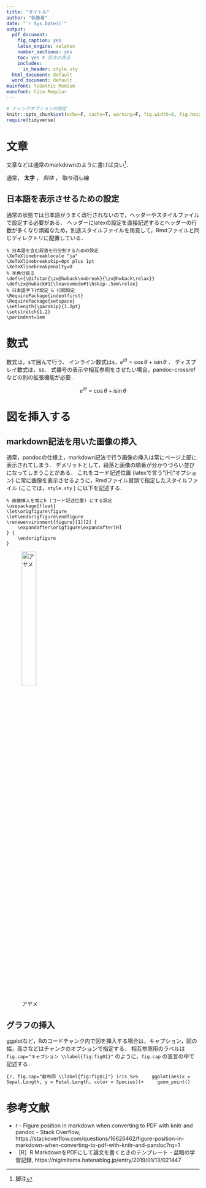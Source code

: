 ```yaml
---
title: "タイトル"
author: "執筆者"
date: "`r Sys.Date()`"
output:
  pdf_document:
    fig_caption: yes
    latex_engine: xelatex
    number_sections: yes
    toc: yes # 目次の表示
    includes:
      in_header: style.sty
  html_document: default
  word_document: default
mainfont: YuGothic Medium
monofont: Cica-Regular
---
```


```r
# チャンクオプションの設定
knitr::opts_chunk$set(echo=F, cache=T, warning=F, fig.width=8, fig.height=5.0, fig.align='center', fig.pos='h')
require(tidyverse)
```

# 文章
文章などは通常のmarkdownのように書けば良い[^1]．

通常， **太字** ， *斜体* ， ~~取り消し線~~

## 日本語を表示させるための設定
通常の状態では日本語がうまく改行されないので，ヘッダーやスタイルファイルで設定する必要がある．
ヘッダーにlatexの設定を直接記述するとヘッダーの行数が多くなり煩雑なため，別途スタイルファイルを用意して，Rmdファイルと同じディレクトリに配置している．

````
% 日本語を含む段落を行分割するための設定
\XeTeXlinebreaklocale "ja"
\XeTeXlinebreakskip=0pt plus 1pt
\XeTeXlinebreakpenalty=0
% 半角分戻る
\def\<{\@ifstar{\zx@hwback\nobreak}{\zx@hwback\relax}}
\def\zx@hwback#1{\leavevmode#1\hskip-.5em\relax}
% 日本語字下げ設定 & 行間設定
\RequirePackage{indentfirst}
\RequirePackage{setspace}
\setlength{\parskip}{1.2pt}
\setstretch{1.2}
\parindent=1em
````


[^1]: 脚注

# 数式
数式は，`$`で囲んで行う．
インライン数式は`$`，$e^{i\theta} = \cos \theta + i\sin \theta$ ．
ディスプレイ数式は，`$$`．
式番号の表示や相互参照をさせたい場合，pandoc-crossrefなどの別の拡張機能が必要．

$$
e^{i\theta} = \cos \theta + i\sin \theta
$$

# 図を挿入する
## markdown記法を用いた画像の挿入
通常，pandocの仕様上，markdown記法で行う画像の挿入は常にページ上部に表示されてしまう．
デメリットとして，段落と画像の順番が分かりづらい並びになってしまうことがある．
これをコード記述位置 (latexで言う"[H]"オプション) に常に画像を表示させるように，Rmdファイル冒頭で指定したスタイルファイル (ここでは，`style.sty` ) に以下を記述する．

````
% 画像挿入を常にh (コード記述位置) にする設定
\usepackage{float}
\let\origfigure\figure
\let\endorigfigure\endfigure
\renewenvironment{figure}[1][2] {
    \expandafter\origfigure\expandafter[H]
} {
    \endorigfigure
}
````

![アヤメ](./900px-Iris_sanguinea_01.jpeg){#fig:01 width=30%}

## グラフの挿入
ggplotなど，Rのコードチャンク内で図を挿入する場合は，キャプション，図の幅，高さなどはチャンクのオプションで指定する．
相互参照用のラベルは `fig.cap="キャプション \\label{fig:fig01}"` のように，`fig.cap` の宣言の中で記述する．

```{r, fig.cap="散布図 \\label{fig:fig01}"}
iris %>%
	ggplot(aes(x = Sepal.Length, y = Petal.Length, color = Species))+
	geom_point()
```

# 参考文献 {-}
- r - Figure position in markdown when converting to PDF with knitr and pandoc - Stack Overflow, https://stackoverflow.com/questions/16626462/figure-position-in-markdown-when-converting-to-pdf-with-knitr-and-pandoc?rq=1
- ［R］R MarkdownをPDFにして論文を書くときのテンプレート - 盆暗の学習記録, https://nigimitama.hatenablog.jp/entry/2019/01/13/021447<Paste>

